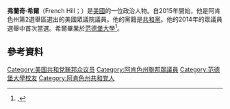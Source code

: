 '''弗蘭奇·希爾'''（French Hill；{{bd|1956年|12月5日}}）是[[美國|美國]]的一位政治人物。自2015年開始，他是阿肯色州第2選舉區選出的美國眾議院議員。他的黨籍是[[共和黨_(美國)|共和黨]]。他的2014年的眾議員選舉中首次當選。希爾畢業於[[范德堡大學|范德堡大學]]<ref>{{cite web | url= http://www.arkansasonline.com/news/2014/may/20/hill-gets-gop-nod-district-2/?f=news | title= Hill gets GOP nod for District 2 | website= Arkansas Online | date= 20 May 2014 | first= Lisa | last= Burnett | accessdate= 2016-01-05 | archive-date= 2018-10-20 | archive-url= https://web.archive.org/web/20181020054833/https://www.arkansasonline.com/news/2014/may/20/hill-gets-gop-nod-district-2/?f=news | dead-url= no }},</ref>。

== 參考資料 ==
{{reflist}}

{{DEFAULTSORT:Hill, French}}
[[Category:美国共和党联邦众议员|Category:美国共和党联邦众议员]]
[[Category:阿肯色州聯邦眾議員|Category:阿肯色州聯邦眾議員]]
[[Category:范德堡大學校友|Category:范德堡大學校友]]
[[Category:阿肯色州共和党人|Category:阿肯色州共和党人]]
